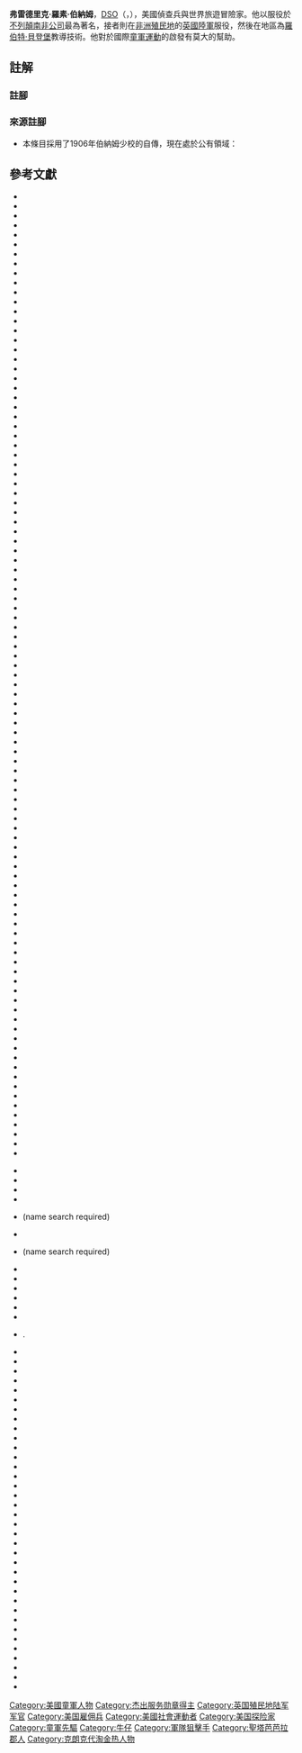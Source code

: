 {{Infobox military person
| name = 弗雷德里克·羅素·伯納姆
| birth_date = {{birth date|mf=yes|1861|5|11}}
| death_date = {{death date and age|mf=yes|1947|9|1|1861|5|11}}
| birth_place = 明尼蘇達州提沃利（[[蘇族|蘇族]]印第安保留地；鄰近{{link-en|曼卡托|Mankato, Minnesota}}）
| death_place = 加利福尼亞州[[聖塔芭芭拉|聖塔芭芭拉]]
| placeofburial = {{nowrap|加利福尼亞州{{link-en|三河城 (加利福尼亞州)|Three Rivers, California|三河城}}}}
| placeofburial_coordinates = {{Coord|36.42180|N|118.90470|W|display=inline,title}}
| image = Major frederick russell burnham dso 1904.jpg|alt=Burnham portrait photograph taken in 1901. He is dressed in his British Army uniform, with major insignia, Distinguished Service Order Cross, British South Africa Medal, and Queens South Africa Medal.
| image_size=230px
| caption = 1901年，伯納姆少校在[[英國陸軍|英國陸軍]]的制服照
| nickname =
 {{plainlist |
* 偵查之王（{{lang-en|The King of Scouts}}）{{sfn|Davis|1906|p=192}}
* 在陰暗中察看的人（{{lang-en|He-who-sees-in-the-dark}}）{{sfn|West|1932|p=49}}
}}
| allegiance = 美國公民；[[不列顛南非公司|不列顛南非公司]]與南部非洲[[英國陸軍|英國陸軍]]的偵查兵
| serviceyears =
 {{plainlist |
* 1893年─1897年
* 1900年─1901年}}
| rank = [[少校|少校]]{{sfn|Illustrated London News|1902|page=44}}{{sfn|The Times|1926|p=10}}
| commands = [[弗雷德里克·罗伯茨，第一代罗伯茨伯爵|罗伯茨伯爵]]的偵查長
| battles =
 {{plainlist |
* [[歡樂谷戰爭|歡樂谷戰爭]]
* [[北美印第安戰爭|北美印第安戰爭]]
* ─{{link-en|阿帕契戰爭|Apache Wars}}
* ─[[傑羅尼莫|傑羅尼莫陣營]]
* {{link-en|第一次馬塔貝里戰爭|First Matabele War}}
* ─{{link-en|香安河之役|Shangani Patrol}}
* {{link-en|第二次馬塔貝里戰爭|Second Matabele War}}
* [[第二次波爾戰爭|第二次波爾戰爭]]
}}
| awards =
 {{plainlist |
* [[傑出服務勳章|傑出服務勳章]]
* {{link-en|女王南非勳章|Queen's South Africa Medal}}
* {{link-en|不列顛南非公司勳章|British South Africa Company Medal}}
* 童軍{{link-en|銀牛獎章|Silver Buffalo Award}}
 }}
| spouse =
{{plainlist |
* 布蘭奇·布利克（{{lang|en|Blanche Blick}}，1884年─1939年；丈夫在世時過世）
* 伊洛·威利茨（{{lang|en|Ilo Willits}}，1943年─1947年）
 }}
| relations =
 {{plainlist |
* {{link-en|艾德溫·奧特韋·伯納姆|Edwin Otway Burnham}}（父親）
* {{link-en|霍華德·伯納姆|Howard Burnham}}（兄）
* {{link-en|查爾斯·愛德華·羅素|Charles Edward Russell}}（表弟）
* {{link-en|羅素·亞當·伯納姆|Russell Adam Burnham}}（曾孫）
 }}
| laterwork = 信差、印第安追蹤師、淘金人、石油工人與美國間諜。國際童軍運動之父，[[美國童軍|美國童軍]]亞利桑那州羅斯福童軍會榮譽總監
}}

'''弗雷德里克·羅素·伯納姆'''，[[傑出服務勳章|DSO]]（{{lang-en|Frederick Russell Burnham}}，{{bd|1861年|5月11日|1947年|9月1日}}），美國偵查兵與世界旅遊冒險家。他以服役於[[不列顛南非公司|不列顛南非公司]]最為著名，接者則在[[瓜分非洲|非洲殖民地]]的[[英國陸軍|英國陸軍]]服役，然後在{{link-en|羅德西亞 (地區)|Rhodesia (region)|羅德西亞}}地區為[[羅伯特·貝登堡|羅伯特·貝登堡]]教導{{link-en|斥候|Scoutcraft}}技術。他對於國際[[童軍運動|童軍運動]]的啟發有莫大的幫助。

==註解==
===註腳===
{{reflist|group=n}}

===來源註腳===
{{Reflist|30em}}
* 本條目採用了1906年伯納姆少校的自傳，現在處於公有領域：{{cite book | last = Davis | first = Richard Harding |authorlink=:en:Richard Harding Davis | title = [[s:Real_Soldiers_of_Fortune/Chapter_6|Real Soldiers of Fortune]] | publisher=Charles Scribner's Sons | year = 1906 | location = New York | isbn = 0-87364-239-2}}

==參考文獻==
{{refbegin|30em}}
* {{cite book |ref={{sfnRef |Baden-Powell |1899}} |last=Baden-Powell |first=Robert |authorlink=羅伯特·貝登堡 |title=Aids to scouting for N.-C.Os. & men |publisher=Gale & Polden |date=1899 |location=London |oclc=316520848}}
* {{cite book |ref={{sfnRef |Baden-Powell |1884}} |last=Baden-Powell |first=Robert |authorlink=羅伯特·貝登堡 |title=Reconnaissance and scouting. A practical course of instruction, in twenty plain lessons, for officers, non-commissioned officers, and men |publisher=W. Clowes and Sons |date=1884 |location=London |oclc=9913678}}
* {{cite book |ref={{sfnRef |Baden-Powell |1908}} |last=Baden-Powell |first=Robert |authorlink=羅伯特·貝登堡 |title=Scouting for Boys: A Handbook for Instruction in Good Citizenship |publisher=H. Cox |date=1908 |location=London
 |url=http://books.google.com/books?id=qgFcKf69L6wC |isbn=978-0-486-45719-2}}
* {{cite book |ref={{sfnRef |Barnes |1990}} |date=1990 |last=Barnes |first=John |title=Filming the Boer War |series=Beginnings of the Cinema in England, 1894–1901, v. 4 |location=London |publisher=Bishopgate |isbn=1-85219-046-9 }}
* {{cite journal |ref={{sfnRef |Barrett |Valiance |1999}} |last1=Barrett |first1=Cathy J. |last2=Valiance |first2=Heather |title=The Wild West Show: Socio-historic Spectacle and Characters as Circus |date=October 1999 |publisher=Australasian Drama Studies, La Trobe University |location=Victoria, Australia}}
* {{cite book |ref={{sfnRef |Baxter |1970}} |last=Baxter |first=T.W. |last2=Burke |first2=E.E. |title=Guide to the Historical Manuscripts in the National Archives of Rhodesia |location=Salisbury, Rhodesia |date=1970}}
* {{cite book |ref={{sfnRef |Birchard |2004}} |last=Birchard |first=Robert S. |title=Cecil B. DeMille's Hollywood |publisher=University Press of Kentucky |location=Lexington, Kentucky |date=2004 |isbn=978-0-8018-6275-5}}
* {{cite book |ref={{sfnRef |Bosher |2012}} |last=Bosher |first=John Francis |date=2012 |title=Vancouver Island in the Empire |publisher=Llumina Press |location=Tamarac, Florida |isbn=978-1-60594-827-0 }}
* {{cite book |ref={{sfnRef |Bradford |1993}} |last1=Bradford |first1=Mary E. |last2=Bradford |first2=Richard H. |title=An American Family on the African Frontier: The Burnham Family Letters, 1893–1896 |url=https://archive.org/details/americanfamilyon0000unse |publisher=Roberts Rinehart Publishers |date=1993 |location=Niwot, Colorado |isbn=978-1-879373-66-2}}
* {{cite conference |last=Bradford |first=Richard H. |date=1984 |title=Frederick Russell Burnham, the British Empire's American Scout
 |conference=American Historical Society Annual Meeting |location=Washington, D.C}}
* {{cite journal |ref={{sfnRef |Brelsford |1954}} |editor-last=Brelsford |editor-first=W. V. |title=First Records—No. 6. The Name 'Rhodesia' |date=1954 |journal=The Northern Rhodesia Journal |publisher=Northern Rhodesia Society |location=Lusaka |volume=II |issue=4 |pages=101–102 |url=http://www.nrzam.org.uk/NRJ/V2N4/V2N4.htm |access-date=2014-12-27 |archive-date=2021-12-22 |archive-url=https://web.archive.org/web/20211222151858/http://www.nrzam.org.uk/NRJ/V2N4/V2N4.htm }}
* {{cite book |ref={{sfnRef |Britt |1923}} |last=Britt |first=Albert |title=The Boys' own Book of Adventurers |url=https://archive.org/details/boysownbookofadv00brit_0 |date=1923 |chapter=Chapter 3. The Last of the Scouts |publisher=Macmillan |location=New York |oclc=4585632}}
* {{cite journal |ref={{sfnRef |California Fish and Game |1915}} |last=Bryant |first=H. C. |title=Organizations Defending Wild Life |journal=California Fish and Game |date=April 1915 |issn=0008-1078}}
* {{cite journal |ref={{sfnRef |Burnham |1895}} |last=Burnham |first=Frederick Russell |title=Shangani Patrol |url=http://en.wikisource.org/wiki/Shangani_Patrol |journal=[[Westminster_Gazette|Westminster Gazette]] |publisher=[[Edward_Tyas_Cook|Edward Tyas Cook]] |location=London |date=January 8–9, 1895 |access-date=2014-12-27 |archive-date=2022-06-16 |archive-url=https://web.archive.org/web/20220616161533/https://en.wikisource.org/wiki/Shangani_Patrol }}
* {{cite book |ref={{sfnRef |Burnham |1899}} |last=Burnham |first=Frederick Russell |editor-first=Walter H |editor-last=Wills |title=[[s:Northern_Rhodesia|Bulawayo Up-to-date; Being a General Sketch of Rhodesia]] |publisher=Simpkin, Marshall, Hamilton, Kent & Co |location=London |date=1899 |pages=177–180 |chapter=Northern Rhodesia}}
* {{cite book |ref={{sfnRef |Burnham |1926}} |last=Burnham |first=Frederick Russell |title=Scouting on Two Continents |publisher=Doubleday, Page & Company |location=Garden City, New York |date=1926 |oclc=407686 |isbn=978-0-86920-126-8}}
* {{cite journal |ref={{sfnRef |Burnham |n.d}} |last=Burnham |first=Frederick Russell |title=Scouting on Two Continents (Typescript, n.d) |work=Frederick Russell Burnham Papers, 1864–1951 (inclusive). |id=Manuscripts and Archives, Yale University. mssa.ms.0115. Box 14, Folders 1–4}}
* {{cite book |ref={{sfnRef |Burnham |1944}} |last=Burnham |first=Frederick Russell |date=1944 |title=Taking Chances |publisher=Haynes |location=Los Angeles |isbn=978-1-879356-32-0 |oclc=2785490}}
* {{cite book |ref={{sfnRef |Burnham |1912}} |last=Burnham |first=M. Howard |authorlink=Howard Burnham |title=Modern Mine Valuation |url=https://archive.org/details/modernminevaluat00burnuoft |publisher=London, C. Griffin and Company, limited |date=1912 |isbn=978-1-151-74631-3}}
* {{cite book |ref={{sfnRef |Burnham |1884}} |last=Burnham |first=Roderick Henry |authorlink=|title=Genealogical Records of Thomas Burnham, the Emigrant, who was Among the Early Settlers at Hartford, Connecticut, U.S. America, and His Descendants |url=https://archive.org/details/genealogicalreco00inburn |publisher=Case, Lockwood & Brainard Co. |date=1884 |location=Hartford, Connecticut}}
* {{cite journal |last=Brown |first=Curtis |date=November 1901 |title=Burnham, the Scout |journal=[[Pearson's_Magazine|Pearson's Magazine]] |location=London, England |pages=546–553 |oclc=1645313 |url=http://hdl.handle.net/2027/nyp.33433081664249?urlappend=%3Bseq=568}}
* {{cite news |ref={{sfnRef |Carr |1931}} |last=Carr |first=Harry |date=September 6, 1931 |title=They Knew the Old California Bandits |newspaper=Los Angeles Times |issn=0458-3035}}
* {{cite book |ref={{sfnRef |Coates |2007}} |last=Coates |first=Peter A |title=American Perceptions of Immigrant and Invasive Species: Strangers on the Land |url=https://archive.org/details/americanpercepti00coat_0 |date=2007 |publisher=University of California Press |location=Berkeley |isbn=978-0-520-24930-1}}
* {{cite journal |ref={{sfnRef |Colby |Olmsted |1933}} |last1=Colby |first1=William E. |authorlink1=William Edward Colby |last2=Olmsted |first2=Frederick Law |authorlink2=Frederick Law Olmsted, Jr. |date=April 1933 |title=Borrego Desert Park |journal=Sierra Club Bulletin |volume=XVIII |url=http://www.sandiegohistory.org/journal/73fall/anza.htm |accessdate=June 15, 2013 |archive-date=2016-04-03 |archive-url=https://web.archive.org/web/20160403064637/https://www.sandiegohistory.org/journal/73fall/anza.htm |dead-url=no }}
* {{cite web |ref={{sfnRef |University of California |2009}} |last=Cubé |first=Caroline |title=Finding Aid for the W.W. Hodkinson Papers, 1881–1971 |publisher=University of California Los Angeles, Special Collections, Young Research Library |url=http://content.cdlib.org/view?docId=kt429020hc&doc.view=entire_text&brand=oac |accessdate=June 28, 2013}}
* {{cite book |ref={{sfnRef |Davis |2001}} |last=Davis |first=Clark |title=Company Men: White-Collar Life and Corporate Cultures in Los Angeles, 1892–1941 |publisher=Johns Hopkins University Press |location=Baltimore, MD |date=2001 |isbn=978-0-8018-6275-5}}
* {{cite book |ref={{sfnRef |Davis |1906}} |last=Davis |first=Richard Harding |title=[[s:Real_Soldiers_of_Fortune/Chapter_6|Real Soldiers of Fortune]] |chapter=Chapter VI. Major Burnham, Chief of Scouts |publisher=Charles Scribner's Sons |location=New York |date=1906 |isbn=978-0-87364-239-2}}
* {{cite journal |ref={{sfnRef |DeGroot |1944}} |last=DeGroot |first=E. B. |journal=[[Boys'_Life|Boys' Life]] |title=Veteran Scout |publisher=Boy Scouts of America |date=July 1944}}
* {{cite book |ref={{sfnRef |Donovan |1894}} |last=Donovan |first=Charles Henry Wynne |title=With Wilson in Matabeleland, Or, Sport and War in Zambesia |url=https://archive.org/details/withwilsoninmata00dono |date=1894 |publisher=Henry and Company |location=London |isbn=978-0-86920-180-0}}
* {{cite journal |ref={{sfnRef |Du Toit |1897}} |last=Du Toit |first=Stefanns Jacobus |authorlink=Totius (poet) |title=How Wilson And His Men Perished |work=Rhodesia, Past and Present |url=http://en.wikisource.org/wiki/How_Wilson_And_His_Men_Perished |publisher=[[Heinemann_(publisher)|Heinemann]] |location=London |date=1897 |journal= |access-date=2014-12-27 |archive-date=2021-03-08 |archive-url=https://web.archive.org/web/20210308162309/https://en.wikisource.org/wiki/How_Wilson_And_His_Men_Perished }}
* {{cite journal |ref={{sfnRef |Ehrenclou |1925}} |last=Ehrenclou |first=V. L |date=May–June 1925 |title=Major Burnham — The Scout |journal=Union Oil Bulletin |location=Los Angeles |publisher=Union Oil Co. of California |pages=1–11, 19 |oclc=12064434}}
* {{cite news |ref={{sfnRef |Kaweah Commonwealth |2004}} |last=Elliott |first=John |title=King of Scouts Honored at Gravesite |date=2004 |newspaper=Kaweah Commonwealth Online |url=http://www.kaweahcommonwealth.com/8-27-04features.htm |accessdate=June 23, 2013 |deadurl=yes |archiveurl=https://web.archive.org/web/20120606231436/http://www.kaweahcommonwealth.com/8-27-04features.htm |archivedate=2012年6月6日 }}
* {{cite journal |ref={{sfnRef |Everett |1952}} |first=Mary Nixon |last=Everett |journal=The Masterkey |title=Dedication of Mount Burnham |publisher=Southwest Museum |date=July–August 1952 |volume=26 |issue=4}}
* {{cite encyclopedia |ref={{sfnRef |Farwell |2001}} |last=Farwell |first=Byron |authorlink=Byron Farwell |encyclopedia=The Encyclopedia of Nineteenth-Century Land Warfare: An Illustrated World View |publisher=W. W. Norton |location=New York |date=2001 |isbn=978-0-393-04770-7}}
* {{cite journal |ref={{sfnRef |Farwell |1976}} |first=Byron |last=Farwell |authorlink=Byron Farwell |date=March 1976 |title=Taking Sides in the Boer War |journal=American Heritage Magazine |volume=20 |issue=3 |issn=0002-8738 |url=http://www.americanheritage.com/content/taking-sides-boer-war |accessdate=June 26, 2013 |archive-date=2018-10-21 |archive-url=https://web.archive.org/web/20181021223752/http://www.americanheritage.com/content/taking-sides-boer-war }}
* {{cite news |ref={{sfnRef |Daily Mail |1930 |p=4}} |first=Claude |last=Fisher |title=When " B.-P." Was Nearly Killed |newspaper=Daily Mail |location=London |issue=1086 |date=January 5, 1930 |issn=0307-7578}}
* {{cite web |ref={{sfnRef |Fleming |2014}} |last=Fleming |first=Mike |title=RatPac, Edward Norton’s Class 5 Options ‘American Hippopotamus’ |publisher=Deadline Hollywood |url=http://www.deadline.com/2014/06/ratpac-entertainment-edward-nortons-class-5-options-american-hippopotamus |accessdate=June 5, 2014 |archive-date=2014-08-07 |archive-url=https://web.archive.org/web/20140807004645/http://www.deadline.com/2014/06/ratpac-entertainment-edward-nortons-class-5-options-american-hippopotamus/ }}
* {{cite web |ref={{sfnRef |Forster |2007}} |last=Forster |first=Reverend Dr. Michael |title=The Origins of the Scouting Movement |publisher=Netpages |url=http://www.netpages.free-online.co.uk/sha/scouthistory.doc |accessdate=July 21, 2013 |format=DOC |archive-date=2016-03-03 |archive-url=https://web.archive.org/web/20160303190937/http://www.netpages.free-online.co.uk/sha/scouthistory.doc |dead-url=no }}
* {{cite book |ref={{sfnRef |Forbes |Griffiths |Henry |Knight |1896}} |last1=Forbes |first1=Archibald |last2=Griffiths |first2=Arthur |last3=Henty |first3=George Alfred |last4=Knight |first4=E. F. |title=Battles of the Nineteenth Century |publisher=Castle and Company Ltd |date=1896 |location=London}}
* {{cite book |ref={{sfnRef |Fort |1912}} |last=Fort |first=Charles |authorlink=Charles Fort |last2=Liveright |first2=Horace |title=The Book of the Damned |publisher=Horace Liveright |location=New York |date=1919 |url=http://www.sacred-texts.com/fort/damn/damn11.htm |at=chap. XI |isbn=978-1-870870-53-5 |access-date=2014-12-27 |archive-date=2022-03-14 |archive-url=https://web.archive.org/web/20220314164648/https://www.sacred-texts.com/fort/damn/damn11.htm }}
* {{cite book |ref={{sfnRef |Fort |1912}} |last=Gann |first=Lewis H |title=A history of Southern Rhodesia; early days to 1934 |date=1965 |edition=First |location=London |publisher=[[Chatto_&_Windus|Chatto & Windus]] |isbn=978-0-85664-771-0}}
* {{cite journal |ref={{sfnRef |Gooding |1894}} |last=Gooding |first=W L |title=A Ride for Life |url=http://en.wikisource.org/wiki/A_Ride_for_Life |journal=Grey River Argus |location=[[Greymouth|Greymouth]], New Zealand |publisher=James Kerr |volume=XXXVI |issue=7,986 |date=July 10, 1894 |access-date=2014-12-27 |archive-date=2016-10-10 |archive-url=https://web.archive.org/web/20161010065233/https://en.wikisource.org/wiki/A_Ride_for_Life }}
* {{cite book |ref={{sfnRef |Haggard |1896}} |author=[[亨利·萊特·哈葛德|亨利·萊特·哈葛德]] |title=The Wizard |publisher=Longmans, Green |date=1896 |location=New York, London |url=http://archive.org/details/thewizard02893gut |isbn=978-1-84677-796-7}}
* {{cite book |ref={{sfnRef |Haggard |1926}} |author=[[亨利·萊特·哈葛德|亨利·萊特·哈葛德]] |title=The Days of My Life Volume II |date=1926 |publisher=Project Gutenberg of Australia |location=London |url=http://gutenberg.net.au/ebooks03/0300141.txt |accessdate=June 15, 2013 |archive-date=2022-06-20 |archive-url=https://web.archive.org/web/20220620200434/http://gutenberg.net.au/ebooks03/0300141.txt }}
* {{cite news |ref={{sfnRef |Hales |1900}} |last=Hales |first=A. G. |authorlink=Alfred Arthur Greenwood Hales |date=November 13, 1900 |title=Anglo-African Writers: Letter to Major Burnham from Lord Roberts |work=[[The_Daily_News_(UK)|The Daily News]] |issue=17048}}
* {{cite book |ref={{sfnRef |Hamilton College |1874}} |editor-last=Hamilton College |title=63rd Annual Catalogue of the Officers and Students of Hamilton College, 1874-75 |date=1874 |chapter=Obituary Record for 1873-4 |location=Clinton, NY |publisher=Roberts & Co. |url=http://books.google.com/books?id=HAEZAQAAIAAJ}}
* {{cite journal |ref={{sfnRef |Hammond |1921}} |last=Hammond |first=John Hays |authorlink=John Hays Hammond |date=January–June 1921 |title=South African Memories: Rhodes — Barnato — Burnham |journal=[[Scribner's_Magazine|Scribner's Magazine]] |volume=LXIX |pages=257–277 |url=http://books.google.com/?id=OQQwAAAAMAAJ}}
* {{cite book |ref={{sfnRef |Hammond |1935}} |last=Hammond |first=John Hays |authorlink=John Hays Hammond |date=1935 |title=The Autobiography of John Hays Hammond |url=https://archive.org/details/autobiographyofj0002hamm |publisher=Farrar & Rinehart |location=New York |isbn=978-0-405-05913-1}}
* {{cite journal |ref={{sfnRef |Hampton |1910}} |last=Hampton |first=Benjamin B |date=April 1, 1910 |title=The Vast Riches of Alaska |journal=Hampton's Magazine |volume=24 |issue=1}}
* {{cite book |ref={{sfnRef |Harris |2009}} |last1=Harris |first1=Charles H. III |last2=Sadler |first2=Louis R. |title=The Secret War in El Paso: Mexican Revolutionary Intrigue, 1906-1920 |date=2009 |publisher=University of New Mexico Press |location=Albuquerque, New Mexico |isbn=978-0-8263-4652-0}}
* {{cite book |ref={{sfnRef |Hemingway |2005}} |last=Hemingway |first=Ernest |authorlink=Ernest Hemingway |last2=Hotchner |first2=A. E |authorlink2=A. E. Hotchner |title=Dear Papa, Dear Hotch: The Correspondence of Ernest Hemingway And A. E. Hotchner |url=https://archive.org/details/dearpapadearhotc00hemi |publisher=University of Missouri Press |date=2005
 |location=Columbia, Missouri |isbn=978-0-8262-1605-2}}
* {{cite book |ref={{sfnRef |Hensman |1900}} |last=Hensman |first=Howard |title=A History of Rhodesia, Compiled from Official Sources |publisher=W. Blackwood and Sons |date=1900 |location=Edinburgh and London |url=http://www.rhodesia.nl/hensman.pdf |format=PDF |accessdate=June 8, 2012 |archive-date=2021-01-26 |archive-url=https://web.archive.org/web/20210126052746/http://www.rhodesia.nl/hensman.pdf }}
* {{cite journal |ref={{sfnRef |Holder |1912}} |first=Charles |last=Holder |title=The Esperanza Stone |journal=[[Scientific_American|Scientific American]] |date=September 10, 1910 |doi=10.1038/scientificamerican09101910-196 }}
* {{cite CAB |wstitle=Burnham, Frederick Russell |pages=249–251 |oclc=81277904 |noicon=yes}}
* {{cite journal |ref={{sfnRef |Hough |2010}} |last=Hough |first=Harold |date=January 2010 |title=The Arizona Miner and Indiana Jones |journal=Miner News |url=http://www.minersnews.com/Dec09Jan10/AZMiner.html |archiveurl=https://web.archive.org/web/20130526114626/http://www.minersnews.com/Dec09Jan10/AZMiner.html |archivedate=2013年5月26日 |accessdate=August 10, 2013 |deadurl=yes }}
* {{cite book |ref={{sfnRef |Jeal |1989}} |first=Tim |last=Jeal |authorlink=Tim Jeal |title=Baden-Powell: Founder of the Boy Scouts |publisher=[[Hutchinson_(publisher)|Hutchinson]] |location=London |date=1989 |isbn=978-0-09-170670-8 }}
* {{cite book |ref={{sfnRef |Juang |2008}} |last=Juang |first=Richard M |title=Africa and the Americas: culture, politics, and history : a multidisciplinary encyclopedia, Volume 2 Transatlantic relations series |publisher=ABC-CLIO |location=Santa Barbara, California |date=2008 |isbn=978-1-85109-441-7}}
* {{cite book |ref={{sfnRef |Leebaert |2006}} |last=Leebaert |first=Derek |title=To Dare and to Conquer: Special Operations and the Destiny of Nations |url=https://archive.org/details/todaretoconquers00leeb |publisher=Little, Brown |location=New York |date=2006 |isbn=978-0-316-14384-4}}
* {{cite book |ref={{sfnRef |Lott |1972}} |last=Lott |first=Jack |editor1-last=Bell |editor1-first=E.G. |editor2-last=Lott |editor2-first=Jack |editor3-last=James |editor3-first=Garry |title=Guns & Ammo 1973 Annual |date=1972 |chapter=Burnham, Chief of Scouts |publisher=Peterson Publishing Co. |location=Los Angeles |oclc=27427113}}
* {{cite book |ref={{sfnRef |Lott |1981}} |last=Lott |first=Jack |editor-first=Craig |editor-last=Boddington |title=America— The Men and Their Guns That Made Her Great |publisher=Petersen Publishing |location=Los Angeles, California |date=1981 |chapter=Chapter 8. The Making of a Hero: Burnham in the Tonto Basin |isbn=978-0-8227-3022-4}}
* {{cite journal |ref={{sfnRef |Lott |1976}} |last=Lott |first=J. P. |date=September 1976 |title=Major F R Burnham, DSO: A Vindication |journal=Rhodesiana |location=Salisbury |publisher=The Rhodesiana Society |issue=35 |oclc=1904759 |issn=0556-9605}}
* {{cite journal |ref={{sfnRef |Lott |1977}} |last=Lott |first=J. P. |date=March 1977 |title=Major F. R. Burnham, D.S.O |journal=Rhodesiana |location=Salisbury |publisher=The Rhodesiana Society |volume=36 |oclc=1904759 |issn=0556-9605}}
* {{cite book |ref={{sfnRef |MacKenzie |1986}} |last=MacKenzie |first=John M. |title=Imperialism and Popular Culture |date=1986 |publisher=Manchester University Press |location=Manchester, UK |isbn=978-0-7190-1868-8}}
* {{cite book |ref={{sfnRef |Marston |2010}} |title=Own Goals – National pride and defeat in war: the Rhodesian experience |last=Marston
 |first=Roger |date=January 2010 |location=Northampton |publisher=Paragon Publishing |isbn=978-1-899820-81-8}}
* {{cite book |ref={{sfnRef |McClintock |1885}} |editor-first=Rev. John |editor-last=McClintock |title=Cyclopedia of Biblical, theological, and ecclesiastical literature: Vol 1 A-CN |publisher=Harper & Brothers |location=New York |date=1885}}
* {{cite book |ref={{sfnRef |Miraldi |2003}} |last=Miraldi |first=Robert |title=The Pen is Mightier; the Muckraking Life of Charles Edward Russell |url=https://archive.org/details/penismightiermuc0000mira |date=2003 |publisher=Palgrave Macmillan |location=New York |isbn=0-312-29292-9}}
* {{cite journal |last=Money |first=R. R. |date=August 1962 |title=Epic of Africa |journal=[[Blackwood's_Magazine|Blackwood's Magazine]] |volume=v291
 |pages=42–52 |issn=0006-436X}}
* {{cite journal |last=Money |first=R. R. |date=January 1962 |title=The Greatest Scout |journal=[[Blackwood's_Magazine|Blackwood's Magazine]] |volume=v292 |pages=169–82 |issn=0006-436X}}
* {{cite journal |ref={{sfnRef |Money |1962}} |last=Money |first=R. R. |title=The Tonto Basin Feud |journal=Blackwood's Magazine |date=April 1962 |volume=291 |issn=0006-436X}}
* {{cite book |ref={{sfnRef |Montgomery |1967}} |last=Montgomery |first=Ruth |authorlink=Ruth Montgomery |title=A Search for the Truth |url=https://archive.org/details/searchfortruth00mont |publisher=Fawcett Crest |date=1967 |location=New York |isbn=978-0-449-21085-7}}
* {{cite journal |ref={{sfnRef |Nash |1980}} |last=Nash |first=Gerald |date=July 1980 |title=The Census of 1890 and the Closing of the Frontier |volume=71 |issue=3 |publisher=University of Washington |journal=The Pacific Northwest Quarterly}}
* {{cite journal |ref={{sfnRef |Osborn |1933}} |last=Osborn |first=Henry Fairfield |date=June 29, 1933 |title=Serbelodon Burnhami, a new Shovel-Tusker from California |journal=American Museum Novitates |publisher=American Museum of Natural History |issue=639 |url=http://digitallibrary.amnh.org/dspace/bitstream/2246/2061/1/N0639.pdf |format=PDF |accessdate=June 14, 2013 |archive-date=2007-11-29 |archive-url=https://web.archive.org/web/20071129072702/http://digitallibrary.amnh.org/dspace/bitstream/2246/2061/1/N0639.pdf }}
* {{cite book |ref={{sfnRef |O'Reilly |1970}} |last=O'Reilly |first=John |title=Pursuit of the king: an evaluation of the Shangani Patrol in the light of sources read by the author |date=1970 |location=Bulawayo |publisher=Books of Rhodesia |asin=B005TAHXR4}}
* {{cite book |ref={{sfnRef |Pakenham |1979}} |last=Pakenham |first=Thomas |title=The Boer War |url=https://archive.org/details/boerwar00pake |date=1979 |publisher=Random House |location=New York |isbn=0-394-42742-4}}
* {{cite book |ref={{sfnRef |Pegler |2004}} |last=Pegler |first=Martin |title=Out of nowhere : a history of the military sniper |url=https://archive.org/details/outofnowherehist0000pegl |date=2004 |publisher=Osprey |location=Oxford |oclc=56654780}}
* {{cite journal |ref={{sfnRef |Peterson |2004}} |last=Peterson |first=Robert |date=March–April 2004 |title=Baden-Powell's First Scouting Books |journal=Scouting Magazine |url=http://www.scoutingmagazine.org/issues/0403/d-wwas.html |accessdate=July 31, 2013 |archive-date=2020-12-02 |archive-url=https://web.archive.org/web/20201202115410/https://scoutingmagazine.org/issues/0403/d-wwas.html }}
* {{cite book |ref={{sfnRef |Pietrusza |2007}} |last=Pietrusza |first=David |date=2007 |title=1920: the year of the six presidents |url=https://archive.org/details/1920yearofsixpre0000piet |publisher=Carroll & Graf |location=New York |OCLC=77523663}}
* {{cite book |ref={{sfnRef |Plaster |2006}} |last=Plaster |first=John |authorlink=John Plaster |date=2006 |title=[[The_Ultimate_Sniper|The Ultimate Sniper]]: An Advanced Training Manual for Military and Police Snipers |publisher=Paladin Press |location=Boulder, CO |isbn=978-0-87364-704-5}}
* {{cite book |ref={{sfnRef |Poyer |2013}} |last=Poyer |first=Joe |title=Collecting the American Sniper Rifle 1900 to 1945 |date=2013 |publisher=North Cape Publications |location=Tustin, California |isbn=978-1-882391-47-9}}
* {{cite book |ref={{sfnRef |Prichard |1919}} |last=Prichard |first=Hesketh Vernon Hesketh |title=Sniping in France, 1914–18: With Notes on the Scientific Training of Scouts, Observers, and Snipers |publisher=Helion |date=1919 |url=http://archive.org/details/cu31924027946619 |accessdate=June 29, 2013 |location=Solihull, West Midlands, England |isbn=978-1-874622-47-5}}
* {{cite book |ref={{sfnRef |Roosevelt |1917}} |last=Roosevelt |first=Theodore |authorlink=Theodore Roosevelt |title=The Foes of Our Own Household |url=https://archive.org/details/foesofourownhous00roosuoft |publisher=George H. Doran |date=1917 |location=New York |lccn=17025965 |page=[https://archive.org/details/foesofourownhous00roosuoft/page/347 347]}}
* {{cite book |ref={{sfnRef |Russell |1941}} |last=Russell |first=Charles Edward |authorlink=Charles Edward Russell |title=A pioneer editor in early Iowa : a sketch of the life of Edward Russell |publisher=Ransdell Inc. |date=1941 |location=Washington, DC |oclc=612420422}}
* {{cite journal |ref={{sfnRef |Saxton |1978}} |last=Saxton |first=Edward H. |date=March 1978 |title=Saving the Desert Bighorns |journal=Desert Magazine |volume=41 |issue=3 |url=http://www.scribd.com/doc/2404512/197803DesertMagazine1978March |accessdate=June 29, 2013}}
* {{cite book |last=Shippey |first=Lee |author2=A. L. Ewing |date=1930 |title=Folks Ushud Know; Interspersed with Songs of Courage
 |chapter=Frederick Russell Burnham |publisher=Sierra Madre Press |location=Sierra Madre, California |oclc=2846678 |pages=23–25}}
* {{cite news |ref={{sfnRef |Shippey |1930}} |last=Shippey |first=Lee |date=February 2, 1930 |title=Lee Side o' L.A.: Personal Glimpses of Famous Southlanders |newspaper=The Los Angeles Times |issn=0458-3035}}
* {{cite book |ref={{sfnRef |Selous |1896}} |last=Selous |first=Frederick Courteney |authorlink=Frederick Selous |title=Sunshine and Storm in Rhodesia; being a narrative of events in Matabeleland both before and during the recent native insurrection up to the date of the disbandment of the Bulawayo field force |publisher=R. Ward |date=1896 |location=London |url=http://archive.org/details/sunshinestorminr00selouoft |isbn=978-1-60355-059-8 |accessdate=July 28, 2013}}
* {{cite book |ref={{sfnref |Smylie |1996}} |last=Smylie |first=James Hutchinson |title=A Brief History of the Presbyterians |url=https://archive.org/details/briefhistoryofpr00smyl |publisher=Geneva Press |date=1996 |location=Louisville, Kentucky |OCLC=34926798}}
* {{cite web |ref={{sfnRef |Strasser |2007}} |last=Strasser |first=Mike |title=Best Warrior Competitor Continues Family Tradition of Military Excellence |publisher=United States Army |url=http://www.army.mil/article/5365/best-warrior-competitor-continues-family-tradition-of-military-excellence |date=October 4, 2007 |accessdate=June 19, 2013 |archive-date=2022-06-16 |archive-url=https://web.archive.org/web/20220616161814/https://www.army.mil/article/5365/best-warrior-competitor-continues-family-tradition-of-military-excellence }}
* {{cite encyclopedia |ref={{sfnRef |Thrapp |1991}} |last=Thrapp |first=Dan L. |encyclopedia=Encyclopedia of Frontier Biography |location=Lincoln, NE |publisher=University of Nebraska Press |date=1991 |isbn=978-0-8032-9418-9}}
* {{cite journal |ref={{sfnRef |Tough |1985}} |last=Tough |first=Alistair |title=Papers of Frederick R. Burnham (1861–1947) |journal=History in Africa |publisher=African Studies Association, Hoover Institution Archives |date=1985 |volume=12 |issn=0361-5413
 |doi=10.2307/3171734 |jstor=3171734}}
* {{cite book |ref={{sfnRef |Unger |1901}} |last=Unger |first=Frederic William |title=With "Bobs" and Krüger: Experiences and Observations of an American War Correspondent in the Field with both Armies |publisher=H. T. Coates |location=Philadelphia |date=1901 |chapter=XXV
 |url=http://books.google.com/?id=w7w5AQAAIAAJ}}
* {{cite book |ref={{sfnRef |van Wyk |2003}} |last=van Wyk |first=Peter |title=Burnham: King of Scouts |publisher=Trafford Publishing
 |date=2003 |location=Victoria, B.C., Canada |url=http://books.google.com/books?isbn=1412009014 |isbn=978-1-4120-0901-0}}
* {{cite book |ref={{sfnRef |Wagner-Martin |2000}} |last=Wagner-Martin |first=Linda |date=2000 |title=A historical guide to Ernest Hemingway |publisher=Oxford University Press |location=New York |isbn=978-0-19-512152-0}}
* {{cite web |ref={{sfnRef |Weideman |2006}} |last=Weideman |first=Christine |title=Guide to the Frederick Russell Burnham Papers |publisher=Yale University Library |url=http://mssa.library.yale.edu/findaids/stream.php?xmlfile=mssa.ms.0115.xml |date=2006 |archiveurl=https://web.archive.org/web/20060910101923/http://mssa.library.yale.edu/findaids/stream.php?xmlfile=mssa.ms.0115.xml |archivedate=2006年9月10日 |accessdate=June 14, 2013 |deadurl=yes }}
* {{cite book |ref={{sfnRef |West |1932}} |last=West |first=James E. |authorlink=James E. West (Scouting) |last2=Lamb |first2=Peter O. |others=illustrated by Lord Baden-Powell |title=He-who-sees-in-the-dark; the Boys' Story of Frederick Burnham, the American Scout
 |publisher=Brewer, Warren and Putnam; Boy Scouts of America |location=New York |date=1932}}
* {{cite book |ref={{sfnRef |West |1937}} |last=West |first=James E. |authorlink=James E. West (Scouting) |title=10108 H.doc.18 |publisher=United States Congress, House Committee on Education |location=Washington, D.C. |date=1937}}
* {{cite journal |ref={{sfnRef |West |1935}} |last=West |first=James E. |title=Pioneer Trails in Books |journal=Religious Education |issue=July/Oct |date=1935}}
* {{cite book |ref={{sfnRef |Wills |Collingridge |1894}} |last1=Wills |first1=W. A. |last2=Collingridge |first2=L. T. |title=The Downfall of Lobengula: the Cause, History, and Effect of the Matabeli War |url=http://archive.org/details/downfalloflobeng00will |publisher=The African Review |location=London |date=1894 |isbn=978-0-8371-1653-2}}
* {{cite book |last=Wilson |first=James Grant |last2=Fiske |first2=John |title=[[Appletons'_Cyclopædia_of_American_Biography|Appletons' Cyclopædia of American Biography]]
 |publisher=Gale Research |date=1900 |location=New York |isbn=978-1-85506-957-2 |page=249}}
* {{cite book |ref={{sfnRef |Wood |1932}} |last=Wood |first=Clement |title=The Man Who Killed Kitchener: the Life of Fritz Joubert Duquesne |publisher=W. Faro |date=1932 |location=New York |oclc=1071583}}
* {{cite book |ref ={{sfnRef|Woods|2012}}| last= Woods | first=Douglas |coauthor= Melba Levick |title=The California Casa |year=2012 |publisher=Rizzoli; Enfield: Publishers Group UK Books | location = New York |isbn=978-0-8478384-9-3 |oclc=766319986}}

<!---where refs without author names start--->
* {{cite news |ref={{sfnRef |Atlanta Constitution |1900}} |date=April 8, 1900 |title=American Scout Escapes |newspaper=The Atlanta Constitution |issn=0093-1179}}
* {{cite news |ref={{sfnRef |Washington Post |1911}} |date=March 3, 1911 |title=Animals from Africa: Maj Burnham Will Import Wild Beasts for Western Plains |newspaper=The Washington Post (reprint from [[New_York_Herald|New York Herald]]) |issn=0148-2076}}
* {{cite journal |ref={{sfnRef |Arizona Highways |1941}} |publisher=Arizona Department of Transportation |title=Arizona National Wildlife Refuges |journal=[[Arizona_Highways|Arizona Highways]] |date=1941 |issn=0004-1521 |volume=17}}
* {{cite web |ref={{sfnRef |City of Fulton |2007}} |title=Boy Scouts & Cub Scouts Celebrate Anniversary |url=http://www.cityoffulton.us/fulton-news/boy-scouts-cub-scouts-celebrate-anniversary.html |accessdate=June 24, 2013 |publisher=City of Fulton |deadurl=yes |archiveurl=https://web.archive.org/web/20140413150628/http://www.cityoffulton.us/fulton-news/boy-scouts-cub-scouts-celebrate-anniversary.html |archivedate=2014年4月13日 }}
* {{cite web |ref={{sfnRef |AngloBoerWar |2013}} |title=Burnham, Frederick Russell |url=http://angloboerwar.com/name-search |accessdate=June 17, 2013 |publisher=Anglo Boer War |archive-date=2013-06-28 |archive-url=https://web.archive.org/web/20130628091120/http://www.angloboerwar.com/name-search |dead-url=no }} (name search required)
* {{cite news |ref={{sfnRef |Los Angeles Times |1902}} |date=March 2, 1902 |title=Burnham's Services Brought to the Attention of Parliament: He Maintains His Well-known Modesty. His Injuries Received in Africa. Now Living in a London Suburb. |newspaper=The Los Angeles Times |issn=0458-3035}}
* {{cite web |ref={{sfnRef |Cal Death Index |1982}} |title=California Death Index, 1940–1997 |accessdate=August 31, 2013 |url=http://www.deathindexes.com/california/ |publisher=State of California Department of Health Services, Center for Health Statistics}} (name search required)
* {{cite news |ref={{sfnRef |Los Angeles Times |1927}} |date=June 19, 1927 |title=Californians Develop Venezuela Oil Fields |newspaper=Los Angeles Times |issn=0458-3035}}
* {{cite news |ref={{sfnRef |The Times |1926}} |title=Chief of Scouts Major Burnham's Adventures |newspaper=The Times |location=London |date=December 9, 1926 |issue=44450}}
* {{cite news |ref={{sfnRef |The Times |1899}} |title=Classified Advertising |newspaper=The Times |location=London |date=April 29, 1899}}
* {{cite journal |ref={{sfnRef |Lloyd's |1899}} |title=Death of a Rhodesian Pioneer |date=October 1, 1899 |url=http://en.wikisource.org/wiki/Death_of_a_Rhodesian_Pioneer |work=[[Lloyd's_Weekly_Newspaper|Lloyd's Weekly Newspaper]] |publisher=Frank Lloyd |location=London |journal= |access-date=2014-12-27 |archive-date=2022-06-16 |archive-url=https://web.archive.org/web/20220616161915/https://en.wikisource.org/wiki/Death_of_a_Rhodesian_Pioneer }}
* {{cite web |ref={{sfnRef |laedc |2010}} |title=Dominguez Oil Field Redevelopment: Exploration and Production |date=2010 |url=http://laedc.org/reports/EconomicImpactofOilFieldRedevelopment_FINAL.pdf |format=PDF |publisher=Los Angeles County Economic Development Corporation |accessdate=August 29, 2013 |archive-date=2022-06-16 |archive-url=https://web.archive.org/web/20220616161916/https://laedc.org/reports/EconomicImpactofOilFieldRedevelopment_FINAL.pdf }}
* {{cite web |ref={{sfnRef |FBI |2013}} |title=The Duquesne Spy Ring |publisher=Federal Bureau of Investigation |url=http://www.fbi.gov/about-us/history/famous-cases/the-duquesne-spy-ring |accessdate=June 12, 2013 |deadurl=yes |archiveurl=https://web.archive.org/web/20130930091931/http://www.fbi.gov/about-us/history/famous-cases/the-duquesne-spy-ring |archivedate=2013年9月30日 }}
* {{cite journal |ref={{sfnRef |New York Evangelist |1855}} |date=April 11, 1855 |title=Ecclesiastical and Clerical |journal=New York Evangelist |volume=26 |issue=15}}.
* {{cite news |ref={{sfnRef |London Chronicle |1901}} |date=May 5, 1901 |title=England's American Scout |newspaper=New York Times via London Chronicle |issn=0362-4331 |url=http://query.nytimes.com/mem/archive-free/pdf?res=9A01E0DD1139E733A25756C0A9639C946097D6CF |accessdate=June 22, 2013 |format=PDF |archive-date=2016-03-05 |archive-url=https://web.archive.org/web/20160305124754/http://query.nytimes.com/mem/archive-free/pdf?res=9A01E0DD1139E733A25756C0A9639C946097D6CF }}
* {{cite news |ref={{sfnRef |New York Times |1917}} |title=Enroll Westerners for Service in War; Movement to Register Men of That Region Begun at the Rocky Mountain Club. Headed by Major Burnham. John Hays Hammond and Others of Prominence Reported to be Supporting Plan |newspaper=New York Times |date=March 13, 1917 |url=http://query.nytimes.com/mem/archive-free/pdf?_r=1&res=9D05E1DA123BEE3ABC4B52DFB566838C609EDE&oref=slogin |format=PDF |accessdate=June 30, 2013 |archive-date=2017-07-01 |archive-url=https://web.archive.org/web/20170701092000/http://query.nytimes.com/mem/archive-free/pdf?_r=1&res=9D05E1DA123BEE3ABC4B52DFB566838C609EDE&oref=slogin }}
* {{cite news |ref={{sfnRef |New York Times |1900}} |title=Eulogies of Baden-Powell |newspaper=New York Times |date=May 19, 1900 |issn=03624331}}
* {{cite journal |ref={{sfnRef |Fauna of the British Empire |1930}} |journal=[[Science_(journal)|Science]] |date=March 21, 1930 |title=The Fauna of the British Empire |issue=1838 |volume=71 |doi=10.1126/science.71.1838.308 |jstor=1654708}}
* {{cite web |ref={{sfnRef |Geographical Names Information System |2013}} |publisher=United States Geological Survey |title=Feature Detail Report: Mount Baden-Powell |url=http://geonames.usgs.gov/pls/gnispublic/f?p=gnispq:3:2393857014240811::NO::P3_FID:255344
 |date=July 9, 2013 |accessdate=July 9, 2013}}
* {{cite web |ref={{sfnRef |United States Geological Survey |2013}} |publisher=United States Geological Survey |title=Feature Detail Report: Mount Burnham |url=http://geonames.usgs.gov/pls/gnispublic/f?p=gnispq:3:1296742898684730::NO::P3_FID:255383 |date=July 3, 2013 |accessdate=July 3, 2013}}
* {{cite web |ref={{sfnRef |Finest Hour |2005}} |title=Finest Hour |work=Journal of the Churchill Center and Societies, Summer 2005 |url=http://www.winstonchurchill.org/files/public/FinestHour127.pdf |archiveurl=https://web.archive.org/web/20070808102437/http://www.winstonchurchill.org/files/public/FinestHour127.pdf |archivedate=2007年8月8日 |accessdate=June 16, 2013 |format=PDF |deadurl=yes }}
* {{cite web |ref={{sfnRef |Arrow |2013}} |title=First Scouting Handbook |publisher=Order of the Arrow, Boy Scouts of America |url=http://history.oa-bsa.org/node/3019 |date=2013 |accessdate=July 31, 2013 |archive-url=https://web.archive.org/web/20131211023502/http://history.oa-bsa.org/node/3019 |archive-date=2013-12-11 |dead-url=yes }}
* {{cite web |ref={{sfnRef |Anglo Boer War Museum |2007}} |date=2007 |url=http://goldiproductions.com/BoerWar_Museum/Boer90i_pastdis_burnham.html |title=Great Canadian Heritage Discoveries |work=Biographical sketch |publisher=The Canadian Anglo-Boer War Museum |accessdate=March 31, 2007 |archiveurl=https://web.archive.org/web/20070312021810/http://www.goldiproductions.com/BoerWar_Museum/Boer90i_pastdis_burnham.html |archivedate=2007年3月12日 |deadurl=yes }}
* {{cite news |ref={{sfnRef |New York Times |1912}} |date=April 23, 1912 |title=Guarding Morgan Mines: Burnham's Force also at Guggenheim Properties is report |newspaper=New York Times |issn=0362-4331 |url=http://query.nytimes.com/mem/archive-free/pdf?res=940CE3D81231E233A25750C2A9629C946396D6CF |accessdate=September 28, 2007 |format=PDF |archive-date=2016-03-05 |archive-url=https://web.archive.org/web/20160305121213/http://query.nytimes.com/mem/archive-free/pdf?res=940CE3D81231E233A25750C2A9629C946396D6CF }}
* {{cite book |ref={{sfnRef |Boy Scouts of America |1933}} |title=Handbook for Boys |date=1933 |edition=3rd |publisher=Boy Scouts of America |location=New Brunswick, NJ}}
* {{cite news |ref={{sfnRef |New York Times |1896}} |date=June 25, 1896 |title=Killed the Matabele God: Burnham, the American Scout, May End Uprising |newspaper=New York Times |issn=0093-1179 |url=http://query.nytimes.com/mem/archive-free/pdf?res=9E06E7DF123BEE33A25756C2A9609C94679ED7CF |accessdate=June 26, 2013 |format=PDF |archive-date=2017-07-01 |archive-url=https://web.archive.org/web/20170701055730/http://query.nytimes.com/mem/archive-free/pdf?res=9E06E7DF123BEE33A25756C2A9609C94679ED7CF |dead-url=no }}
* {{cite news |ref={{sfnRef |London Gazette |1899}} |title=London Gazette |url=http://www.london-gazette.co.uk/issues/27146/pages/8541 |newspaper=London Gazette |issue=27146 |page=8541 |date=December 22, 1899 |location=London |publisher=T. Neuman | issn=0374-3721 |accessdate=June 14, 2013}}
* {{cite news |ref={{sfnRef |Los Angeles Times |1929}} |date=May 14, 1929 |title=Maj. Burnham and Family Depart for Africa: Angelenos to Tour World |newspaper=The Los Angeles Times |issn=0458-3035}}
* {{cite news |ref={{sfnRef |New York Times |1910}} |title=May Import African Animals to Solve Meat Problem |newspaper=New York Times |date=April 17, 1910 |url=http://query.nytimes.com/mem/archive-free/pdf?res=9B02E6D71539E433A25754C1A9629C946196D6CF |accessdate=September 28, 2007 |format=PDF |archive-date=2016-03-05 |archive-url=https://web.archive.org/web/20160305034046/http://query.nytimes.com/mem/archive-free/pdf?res=9B02E6D71539E433A25754C1A9629C946196D6CF }}
* {{cite news |ref={{sfnRef |New York Times |1901}} |date=September 28, 1901 |title=More South African Honors: Lady Sarah Wilson and Major Burnham, the American Scout, among those decorated |newspaper=New York Times |issn=0362-4331 |url=http://query.nytimes.com/mem/archive-free/pdf?res=9E06E2DB1130E132A2575BC2A96F9C946097D6CF |accessdate=June 29, 2013 |format=PDF |archive-date=2016-03-05 |archive-url=https://web.archive.org/web/20160305062319/http://query.nytimes.com/mem/archive-free/pdf?res=9E06E2DB1130E132A2575BC2A96F9C946097D6CF }}
* {{cite news |ref={{sfnRef |Daily Mail |1909}} |date=October 16, 1909 |title=Mr. Taft's Peril; Reported Plot to Kill Two Presidents |newspaper=Daily Mail |location=London |issn=0307-7578}}
* {{cite web |ref={{sfnRef |Library of Congress |2009}} |title=NAACP Founder Charles Edward Russell |url=http://myloc.gov/Exhibitions/naacp/earlyyears/ExhibitObjects/CharlesEdwardRussell.aspx |publisher=Library of Congress |accessdate=August 11, 2013 |deadurl=yes |archiveurl=https://web.archive.org/web/20130524175716/http://myloc.gov/Exhibitions/naacp/earlyyears/ExhibitObjects/CharlesEdwardRussell.aspx |archivedate=2013年5月24日 }}
* {{cite web |ref={{sfnRef |United States Army |2004}} |date=2004 |title=NCO and Soldier of the Year Competition: 2003 Winners |publisher=United States Army |url=http://www.army.mil/leaders/SMA/NCOandSOY/default.htm |accessdate=June 19, 2013 |archiveurl=https://web.archive.org/web/20060419042009/http://www.army.mil/leaders/SMA/NCOandSOY/default.htm |archivedate=2006年4月19日 |deadurl=yes }}
* {{cite news |ref={{sfnRef |New York Times |1901a}} |date=August 12, 1901 |title=A New Eldorado: Discoveries in West Africa by Major Burnham, England's American Scout |newspaper=New York Times (London Mail) |issn=0362-4331 |url=http://query.nytimes.com/mem/archive-free/pdf?res=9C04E2D61139E733A25751C1A96E9C946097D6CF |format=PDF |accessdate=2014-12-27 |archive-date=2016-03-05 |archive-url=https://web.archive.org/web/20160305104221/http://query.nytimes.com/mem/archive-free/pdf?res=9C04E2D61139E733A25751C1A96E9C946097D6CF }}
* {{cite web |ref={{sfnRef |LDSfilm |2004}} |title=On My Honor |url=http://www.ldsfilm.com/announced/OnMyHonor.html |publisher=LDSfilm |date=August 18, 2004 |accessdate=June 25, 2013 |archive-date=2022-06-16 |archive-url=https://web.archive.org/web/20220616162044/http://www.ldsfilm.com/announced/OnMyHonor.html }}
* {{cite news |ref={{sfnRef |The Western Times |1905}} |date=October 4, 1905 |title=Pathetic Loss | newspaper=The Western Times |location=Exeter, England |issue=17550}}
* {{cite news |ref={{sfnRef |Illustrated London News |1902}} |title=Personal |url=http://find.galegroup.com/iln/infomark.do?&source=gale&prodId=ILN&userGroupName=loc_main&tabID=T003&docPage=article&docId=HN3100473378&type=multipage&contentSet=LTO&version=1.0 |newspaper=Illustrated London News |location=London |date=January 11, 1902 |issue=3273 |accessdate=August 30, 2012}}
* {{cite news |ref={{sfnRef |New York Times |1932}} |title=Plane Line Saves Weeks: American Air Service in Guatemala Carries Odd Passenger List over Hard Country |newspaper=New York Times |date=January 17, 1932 |issn=0362-4331}}
* {{cite web |ref={{sfnRef |Pulitzer |2013}} |title=The Pulitzer Prizes |url=http://www.pulitzer.org/awards/1928 |publisher=The Pulitzer Prizes – Columbia University |date=2013 |accessdate=August 11, 2013 |archive-date=2015-12-24 |archive-url=https://web.archive.org/web/20151224023824/http://www.pulitzer.org/awards/1928 }}
* {{cite news |ref={{sfnRef |Atlanta Constitution |1896}} |date=November 21, 1896 |title=Rider Haggard's Tribute |newspaper=Atlanta Constitution |issn=0093-1179}}
* {{cite book |ref={{sfnRef |International News Service |1915}} |title=Press Reference Library: Notables of the West |publisher=International News Service |location=New York |date=1915 |oclc=5532411}}
* {{cite journal |ref={{sfnRef |Scientific Notes and News |1930}} |date=May 23, 1930 |title=Scientific Notes and News |journal=[[Science_(journal)|Science]] |issue=1847 |issn=0036-8075 |volume=71 |doi=10.1126/science.71.1847.533 |jstor=1655718}}
* {{cite journal |ref={{sfnRef |Southern Africa |1973}} |date=1973 |title=Film |journal=Southern Africa |publisher=Southern Africa Committee |volume=6 |issn=0038-3775 |location=New York |author=Southern Africa Committee |oclc=1781212}}
* {{cite web |ref={{sfnRef |Boy Scouts of America |2012}} |date=2012 |title=Silver Buffalo Award Winners 1939–1930 |url=http://www.scouting.org/scoutsource/Awards/SilverBuffalo/Previouswinners/1939-1930.aspx |publisher=Boy Scouts of America |accessdate=June 23, 2013 |deadurl=yes |archiveurl=https://web.archive.org/web/20120928061509/http://www.scouting.org/scoutsource/Awards/SilverBuffalo/Previouswinners/1939-1930.aspx |archivedate=2012年9月28日 |df= }}
* {{cite news |ref={{sfnRef |Los Angeles Times |1900}} |date=August 4, 1900 |title=Southern California by Towns and Counties: Fred Burnham now a Major in British Army; Recovering from His Injuries |newspaper=Los Angeles Times |location=Los Angeles |publisher=Times-Mirror Co. |issn=0458-3035}}
* {{cite news |ref={{sfnRef |The Times |May 9, 1899}} |date=May 9, 1899 |title=Railway And Other Companies: Northern Territories (B.S.A.) Exploring Company Limited |newspaper=[[The_Times|The Times]] |issue=35824 |location=London |publisher=R. Nutkins |issn=0140-0460}}
* {{cite news |ref={{sfnRef |New York Times |1917}} |title=Roosevelt's Army Has Not Lost Hope; Colonel's Aids from All over the Country Meet and Leave the Future in His Hands |newspaper=New York Times |date=May 20, 1917 |url=http://query.nytimes.com/mem/archive-free/pdf?res=9F02E3DA123AE433A25753C2A9639C946696D6CF |issn=0362-4331 |format=PDF |accessdate=2014-12-27 |archive-date=2016-03-05 |archive-url=https://web.archive.org/web/20160305055950/http://query.nytimes.com/mem/archive-free/pdf?res=9F02E3DA123AE433A25753C2A9639C946696D6CF }}
* {{cite web |ref={{sfnRef |1st Lacock Scout Group |2013}} |date=2013 |title=Scouting History |url=http://1stlacockscouts.weebly.com/scouting-history.html |publisher=1st Lacock Scout Group |accessdate=July 21, 2013 |archive-date=2014-04-13 |archive-url=https://web.archive.org/web/20140413150022/http://1stlacockscouts.weebly.com/scouting-history.html |dead-url=no }}
* {{cite news |ref={{sfnRef |New York Times |1917b}} |title=Will Not Send Roosevelt; Wilson Not to Avail Himself of Volunteer Authority at Present |newspaper=New York Times |date=May 19, 1917 |issn=0362-4331}}
* {{cite news |ref={{sfnRef |Los Angeles Times |1896a}} |date=June 6, 1896 |title=A Young South African |newspaper=The Los Angeles Times |issn=0458-3035}}
{{refend}}

{{Scouting}}
{{美國邊境}}
{{Authority control}}
{{DEFAULTSORT:Burnham, Frederick Russell}}
[[Category:美國童軍人物|Category:美國童軍人物]]
[[Category:杰出服务勋章得主|Category:杰出服务勋章得主]]
[[Category:英国殖民地陆军军官|Category:英国殖民地陆军军官]]
[[Category:美国雇佣兵|Category:美国雇佣兵]]
[[Category:美國社會運動者|Category:美國社會運動者]]
[[Category:美国探险家|Category:美国探险家]]
[[Category:童軍先驅|Category:童軍先驅]]
[[Category:牛仔|Category:牛仔]]
[[Category:軍隊狙擊手|Category:軍隊狙擊手]]
[[Category:聖塔芭芭拉郡人|Category:聖塔芭芭拉郡人]]
[[Category:克朗克代淘金热人物|Category:克朗克代淘金热人物]]